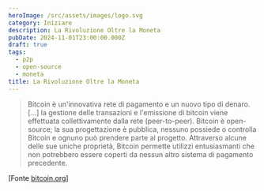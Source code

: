 ```yaml
---
heroImage: /src/assets/images/logo.svg
category: Iniziare
description: La Rivoluzione Oltre la Moneta
pubDate: 2024-11-01T23:00:00.000Z
draft: true
tags:
  - p2p
  - open-source
  - moneta
title: La Rivoluzione Oltre la Moneta
---
```


> Bitcoin è un'innovativa rete di pagamento e un nuovo tipo di denaro. \[...] la gestione delle transazioni e l'emissione di bitcoin viene effettuata collettivamente dalla rete (peer-to-peer). Bitcoin è open-source; la sua progettazione è pubblica, nessuno possiede o controlla Bitcoin e ognuno può prendere parte al progetto. Attraverso alcune delle sue uniche proprietà, Bitcoin permette utilizzi entusiasmanti che non potrebbero essere coperti da nessun altro sistema di pagamento precedente.

\[Fonte [bitcoin.org](https://bitcoin.org "Bitcoin.org")]
